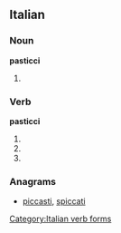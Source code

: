 ==Italian==

===Noun===
'''pasticci''' {{m}}

# {{plural of|[[pasticcio]]|lang=it}}

===Verb===
'''pasticci'''

# {{form of|Second-person [[singular]] [[present tense]]|pasticciare|lang=it}}
# {{form of|[[first-person|First-person]] singular, [[second-person]] singular and [[third-person]] singular [[present subjunctive]]|pasticciare|lang=it}}
# {{form of|[[third-person|Third-person]] singular [[imperative]]|pasticciare|lang=it}}

===Anagrams===
* {{alphagram|acciipst}} [[piccasti#Italian|piccasti]], [[spiccati#Italian|spiccati]]
[[Category:Italian verb forms]]